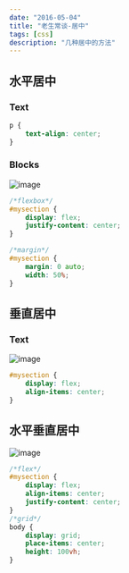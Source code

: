 ```yaml
---
date: "2016-05-04"
title: "老生常谈-居中"
tags: [css]
description: "几种居中的方法"
---
```


## 水平居中

### Text

```css
p {
	text-align: center;
}
```

### Blocks

![image](https://cdn.jsdelivr.net/gh/funnypan/pics@master/images/20190125091332.png)

```css
/*flexbox*/
#mysection {
	display: flex;
	justify-content: center;
}

/*margin*/
#mysection {
	margin: 0 auto;
	width: 50%;
}
```

## 垂直居中

### Text

![image](https://cdn.jsdelivr.net/gh/funnypan/pics@master/images/20190125092037.png)

```css
#mysection {
	display: flex;
	align-items: center;
}
```

## 水平垂直居中

![image](https://cdn.jsdelivr.net/gh/funnypan/pics@master/images/20190125091735.png)

```css
/*flex*/
#mysection {
	display: flex;
	align-items: center;
	justify-content: center;
}
/*grid*/
body {
	display: grid;
	place-items: center;
	height: 100vh;
}
```
